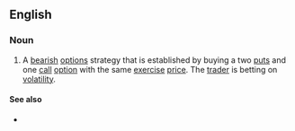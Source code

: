 ==English==

===Noun===
{{en-noun|head=[[strip]] [[strategy]]|strip strategies}}

# {{lb|en|finance}} A [[bearish]] [[options]] strategy that is established by buying a two [[puts]] and one [[call]] [[option]] with the same [[exercise]] [[price]]. The [[trader]] is betting on [[volatility]].

====See also====
* {{l|en|strap strategy}}